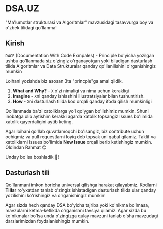 # DSA.UZ
 
"Ma'lumotlar strukturasi va Algoritmlar" mavzusidagi tasavvurga boy va o'zbek tilidagi qo'llanma!

## Kirish

`DWCE` (Documentation With Code Exmpales) - Principle bo'yicha yozilgan ushbu qo'llanmada siz o'zingiz o'rganayotgan yoki biladigan dasturlash tilida Algoritmlar va Data Strukturalar qanday qo'llanilishini o'rganishingiz mumkin

Loihani yozishda biz asosan 3ta "princple"ga amal qildik.
1. **What and Why?** - `X` o'zi nimaligi va nima uchun kerakligi
2. **Imagine** - `X`ni qanday ishlashini illustratsiyalar bilan tushuntirish.
3. **How** - `X`ni dasturlash tilida kod orqali qanday ifoda qilish mumkinligi

Qo'llanmada ba'zi xatoliklarga yo'l qo'ygan bo'lishimiz mumkin. Shuni inobatga olib aytishim kerakki agarda xatolik topsangiz Issues bo'limida xatolik qayerdaligini aytib keting. 

Agar loihani qo'llab quvatlamoqchi bo'lsangiz, biz contribute uchun ochiqmiz va pull requestlarni loyiq deb topsak uni qabul qilamiz. Taklif va xatoliklarni Issues bo'limida **New Issue** orqali berib ketishingiz mumkin. Oldindan Rahmat 😊

Unday bo'lsa boshladik 🚀!

## Dasturlash tili

Qo'llanmani imkon boricha universal qilishga harakat qilayabmiz. Kodlarni **Tillar** ro'yxatdan tanlab o'zingiz ishlatadigan dasturlash tilida ular qanday yozilishini ko'rishingiz va o'rganishingiz mumkin! 

Agar sizda hech qanday DSA bo'yicha tajriba yoki ko'nikma bo'lmasa, mavzularni ketma-ketlikda o'rganishni tavsiya qilamiz. Agar sizda bu ko'nikmalar bo'lsa unda o'zingizga qulay mavzuni tanlab o'sha mavzudagi darslarimizdan foydalanishingiz mumkin.